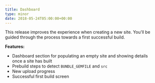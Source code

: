 ```yaml
---
title: Dashboard
type: minor
date: 2018-05-24T05:00:00+00:00
---
```


This release improves the experience when creating a new site. You'll be guided through the process towards a first successful build.

**Features:**

* Dashboard section for populating an empty site and showing details once a site has built
* Prebuild steps to detect `BUNDLE_GEMFILE` and `src`
* New upload progress
* Successful first build screen